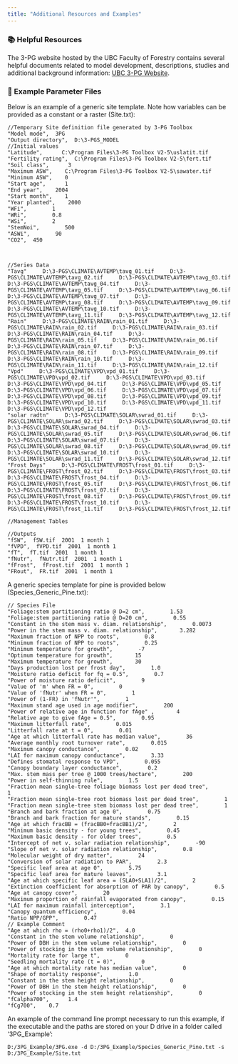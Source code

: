 ```yaml
---
title: "Additional Resources and Examples"
---
```


### 📚 Helpful Resources

The 3-PG website hosted by the UBC Faculty of Forestry contains several helpful documents related to model development, descriptions, studies and additional background information: [UBC 3-PG Website](https://3pg.forestry.ubc.ca/).

### 📄 Example Parameter Files

Below is an example of a generic site template. Note how variables can be provided as a constant or a raster (Site.txt):

``` .custom-block
//Temporary Site definition file generated by 3-PG Toolbox
"Model mode",  3PG
"Output directory",  D:\3-PGS_MODEL
//Initial values
"Latitude",      C:\Program Files\3-PG Toolbox V2-5\uslatit.tif
"Fertility rating",  C:\Program Files\3-PG Toolbox V2-5\fert.tif
"Soil class",      3
"Maximum ASW",    C:\Program Files\3-PG Toolbox V2-5\sawater.tif
"Minimum ASW",    0
"Start age",      1
"End year",    2004
"Start month",    1
"Year planted",    2000
"WFi",        1
"WRi",        0.8
"WSi",        2
"StemNoi",        500
"ASWi",        90
"CO2",  450



//Series Data
"Tavg"     D:\3-PGS\CLIMATE\AVTEMP\tavg_01.tif     D:\3-PGS\CLIMATE\AVTEMP\tavg_02.tif     D:\3-PGS\CLIMATE\AVTEMP\tavg_03.tif     D:\3-PGS\CLIMATE\AVTEMP\tavg_04.tif     D:\3-PGS\CLIMATE\AVTEMP\tavg_05.tif     D:\3-PGS\CLIMATE\AVTEMP\tavg_06.tif     D:\3-PGS\CLIMATE\AVTEMP\tavg_07.tif     D:\3-PGS\CLIMATE\AVTEMP\tavg_08.tif     D:\3-PGS\CLIMATE\AVTEMP\tavg_09.tif     D:\3-PGS\CLIMATE\AVTEMP\tavg_10.tif     D:\3-PGS\CLIMATE\AVTEMP\tavg_11.tif     D:\3-PGS\CLIMATE\AVTEMP\tavg_12.tif
"Rain"     D:\3-PGS\CLIMATE\RAIN\rain_01.tif     D:\3-PGS\CLIMATE\RAIN\rain_02.tif     D:\3-PGS\CLIMATE\RAIN\rain_03.tif     D:\3-PGS\CLIMATE\RAIN\rain_04.tif     D:\3-PGS\CLIMATE\RAIN\rain_05.tif     D:\3-PGS\CLIMATE\RAIN\rain_06.tif     D:\3-PGS\CLIMATE\RAIN\rain_07.tif     D:\3-PGS\CLIMATE\RAIN\rain_08.tif     D:\3-PGS\CLIMATE\RAIN\rain_09.tif     D:\3-PGS\CLIMATE\RAIN\rain_10.tif     D:\3-PGS\CLIMATE\RAIN\rain_11.tif     D:\3-PGS\CLIMATE\RAIN\rain_12.tif
"Vpd"     D:\3-PGS\CLIMATE\VPD\vpd_01.tif     D:\3-PGS\CLIMATE\VPD\vpd_02.tif     D:\3-PGS\CLIMATE\VPD\vpd_03.tif     D:\3-PGS\CLIMATE\VPD\vpd_04.tif     D:\3-PGS\CLIMATE\VPD\vpd_05.tif     D:\3-PGS\CLIMATE\VPD\vpd_06.tif     D:\3-PGS\CLIMATE\VPD\vpd_07.tif     D:\3-PGS\CLIMATE\VPD\vpd_08.tif     D:\3-PGS\CLIMATE\VPD\vpd_09.tif     D:\3-PGS\CLIMATE\VPD\vpd_10.tif     D:\3-PGS\CLIMATE\VPD\vpd_11.tif     D:\3-PGS\CLIMATE\VPD\vpd_12.tif
"solar radtn"     D:\3-PGS\CLIMATE\SOLAR\swrad_01.tif     D:\3-PGS\CLIMATE\SOLAR\swrad_02.tif     D:\3-PGS\CLIMATE\SOLAR\swrad_03.tif     D:\3-PGS\CLIMATE\SOLAR\swrad_04.tif     D:\3-PGS\CLIMATE\SOLAR\swrad_05.tif     D:\3-PGS\CLIMATE\SOLAR\swrad_06.tif     D:\3-PGS\CLIMATE\SOLAR\swrad_07.tif     D:\3-PGS\CLIMATE\SOLAR\swrad_08.tif     D:\3-PGS\CLIMATE\SOLAR\swrad_09.tif     D:\3-PGS\CLIMATE\SOLAR\swrad_10.tif     D:\3-PGS\CLIMATE\SOLAR\swrad_11.tif     D:\3-PGS\CLIMATE\SOLAR\swrad_12.tif
"Frost Days"     D:\3-PGS\CLIMATE\FROST\frost_01.tif     D:\3-PGS\CLIMATE\FROST\frost_02.tif     D:\3-PGS\CLIMATE\FROST\frost_03.tif     D:\3-PGS\CLIMATE\FROST\frost_04.tif     D:\3-PGS\CLIMATE\FROST\frost_05.tif     D:\3-PGS\CLIMATE\FROST\frost_06.tif     D:\3-PGS\CLIMATE\FROST\frost_07.tif     D:\3-PGS\CLIMATE\FROST\frost_08.tif     D:\3-PGS\CLIMATE\FROST\frost_09.tif     D:\3-PGS\CLIMATE\FROST\frost_10.tif     D:\3-PGS\CLIMATE\FROST\frost_11.tif     D:\3-PGS\CLIMATE\FROST\frost_12.tif

//Management Tables

//Outputs
"fSW",  fSW.tif  2001  1 month 1
"fVPD",  fVPD.tif  2001  1 month 1
"fT",  fT.tif  2001  1 month 1
"fNutr",  fNutr.tif  2001  1 month 1
"fFrost",  fFrost.tif  2001  1 month 1
"FRout",  FR.tif  2001  1 month 1
```

A generic species template for pine is provided below (Species_Generic_Pine.txt):

``` .custom-block
// Species File
"Foliage:stem partitioning ratio @ D=2 cm",        1.53
"Foliage:stem partitioning ratio @ D=20 cm",        0.55
"Constant in the stem mass v. diam. relationship",        0.0073
"Power in the stem mass v. diam. relationship",       3.282
"Maximum fraction of NPP to roots",        0.8
"Minimum fraction of NPP to roots",        0.25
"Minimum temperature for growth",        -7
"Optimum temperature for growth",       15
"Maximum temperature for growth",       30
"Days production lost per frost day",        1.0
"Moisture ratio deficit for fq = 0.5",        0.7
"Power of moisture ratio deficit",        9
"Value of 'm' when FR = 0",        0
"Value of 'fNutr' when FR = 0",        1
"Power of (1-FR) in 'fNutr'",        1
"Maximum stand age used in age modifier",        200
"Power of relative age in function for fAge" ,       4
"Relative age to give fAge = 0.5",        0.95
"Maximum litterfall rate",        0.015
"Litterfall rate at t = 0",        0.01
"Age at which litterfall rate has median value",        36
"Average monthly root turnover rate",        0.015
"Maximum canopy conductance",        0.02
"LAI for maximum canopy conductance",        3.33
"Defines stomatal response to VPD",        0.055
"Canopy boundary layer conductance",        0.2
"Max. stem mass per tree @ 1000 trees/hectare",        200
"Power in self-thinning rule",        1.5
"Fraction mean single-tree foliage biomass lost per dead tree",        1
"Fraction mean single-tree root biomass lost per dead tree",        1
"Fraction mean single-tree stem biomass lost per dead tree",        1
"Branch and bark fraction at age 0",        0.75
"Branch and bark fraction for mature stands",        0.15
"Age at which fracBB = (fracBB0+fracBB1)/2",        2
"Minimum basic density - for young trees",        0.45
"Maximum basic density - for older trees",        0.5
"Intercept of net v. solar radiation relationship",        -90
"Slope of net v. solar radiation relationship",        0.8
"Molecular weight of dry matter",        24
"Conversion of solar radiation to PAR",        2.3
"Specific leaf area at age 0",        5.75
"Specific leaf area for mature leaves",        3.1
"Age at which specific leaf area = (SLA0+SLA1)/2",        2
"Extinction coefficient for absorption of PAR by canopy",        0.5
"Age at canopy cover",        20
"Maximum proportion of rainfall evaporated from canopy",        0.15
"LAI for maximum rainfall interception",        3.1
"Canopy quantum efficiency",        0.04
"Ratio NPP/GPP",        0.47
// Example Comment
"Age at which rho = (rho0+rho1)/2",  4.0
"Constant in the stem volume relationship",        0
"Power of DBH in the stem volume relationship",        0
"Power of stocking in the stem volume relationship",        0
"Mortality rate for large t",        0
"Seedling mortality rate (t = 0)",        0
"Age at which mortality rate has median value",        0
"Shape of mortality response",        1.0
"Constant in the stem height relationship",        0
"Power of DBH in the stem height relationship",        0
"Power of stocking in the stem height relationship",        0
"fCalpha700",      1.4
"fCg700",    0.7
```

An example of the command line prompt necessary to run this example, if the executable and the paths are stored on your D drive in a folder called '3PG_Example':

```         
D:/3PG_Example/3PG.exe -d D:/3PG_Example/Species_Generic_Pine.txt -s D:/3PG_Example/Site.txt
```

### 
